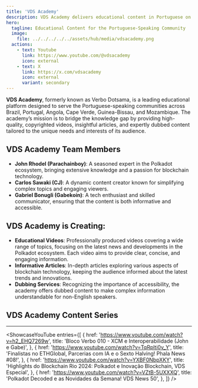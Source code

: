 ```yaml
---
title: 'VDS Academy'
description: VDS Academy delivers educational content in Portuguese on the latest Polkadot news through videos, articles, and dubbing.
hero:
  tagline: Educational Content for the Portuguese-Speaking Community
  image: 
    file: ../../../../../assets/hub/media/vdsacademy.png
  actions:
    - text: Youtube
      link: https://www.youtube.com/@vdsacademy
      icon: external
    - text: X
      link: https://x.com/vdsacademy
      icon: external
      variant: secondary
---
```



**VDS Academy**, formerly known as Verbo Dotsama, is a leading educational platform designed to serve the Portuguese-speaking communities across Brazil, Portugal, Angola, Cape Verde, Guinea-Bissau, and Mozambique. The academy’s mission is to bridge the knowledge gap by providing high-quality, copyrighted videos, insightful articles, and expertly dubbed content tailored to the unique needs and interests of its audience.

## VDS Academy Team Members
- **John Rhodel (Parachainboy)**: A seasoned expert in the Polkadot ecosystem, bringing extensive knowledge and a passion for blockchain technology.
- **Carlos Sawaki (CJ)**: A dynamic content creator known for simplifying complex topics and engaging viewers.
- **Gabriel Bonugli (Gabekoin)**: A tech enthusiast and skilled communicator, ensuring that the content is both informative and accessible.

## VDS Academy is Creating:
- **Educational Videos**: Professionally produced videos covering a wide range of topics, focusing on the latest news and developments in the Polkadot ecosystem. Each video aims to provide clear, concise, and engaging information.
- **Informative Articles**: In-depth articles exploring various aspects of blockchain technology, keeping the audience informed about the latest trends and innovations.
- **Dubbing Services**: Recognizing the importance of accessibility, the academy offers dubbed content to make complex information understandable for non-English speakers.


## VDS Academy Content Series
----------------
<ShowcaseYouTube
  entries={[
          {
      href: 'https://www.youtube.com/watch?v=h2_EHQ7269w',
      title: 'Bloco Verbo 010 - XCM e Interoperabilidade (John e Gabe)',
     },
      {
      href: 'https://www.youtube.com/watch?v=TqRplti0v_Y',
      title: 'Finalistas no ETHGlobal, Parcerias com IA e o Sexto Halving! Phala News #08!',
    },
          {
      href: 'https://www.youtube.com/watch?v=YXBF0NbpXKY',
      title: 'Highlights do Blockchain Rio 2024: Polkadot e Inovação Blockchain, VDS Especial',
    },
          {
      href: 'https://www.youtube.com/watch?v=VZtB-5UXXXQ',
      title: 'Polkadot Decoded e as Novidades da Semana! VDS News 50',
    },
  ]}
/>